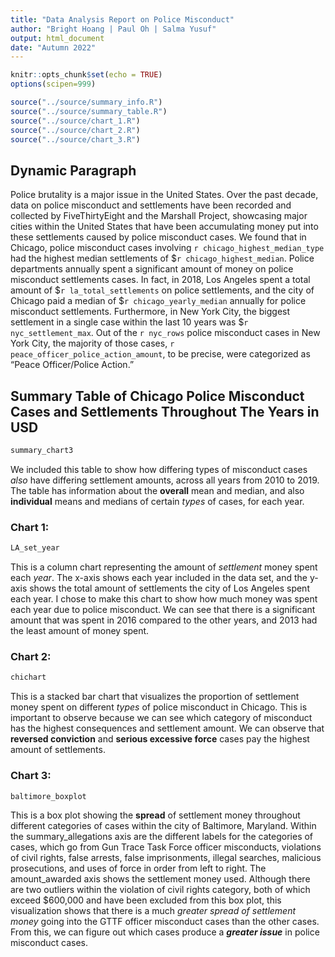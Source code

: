 ```yaml
---
title: "Data Analysis Report on Police Misconduct"
author: "Bright Hoang | Paul Oh | Salma Yusuf"
output: html_document
date: "Autumn 2022"
---
```


```r
knitr::opts_chunk$set(echo = TRUE)
options(scipen=999)
```

```r
source("../source/summary_info.R")
source("../source/summary_table.R")
source("../source/chart_1.R")
source("../source/chart_2.R")
source("../source/chart_3.R")
```

## Dynamic Paragraph

Police brutality is a major issue in the United States. Over the past decade, data on police misconduct and settlements have been recorded and collected by FiveThirtyEight and the Marshall Project, showcasing major cities within the United States that have been accumulating money put into these settlements caused by police misconduct cases. 
We found that in Chicago, police misconduct cases involving `r chicago_highest_median_type` had the highest median settlements of \$`r chicago_highest_median`. Police departments annually spent a significant amount of money on police misconduct settlements cases. In fact, in 2018, Los Angeles spent a total amount of \$`r la_total_settlements` on police settlements, and the city of Chicago paid a median of \$`r chicago_yearly_median` annually for police misconduct settlements. Furthermore, in New York City, the biggest settlement in a single case within the last 10 years was \$`r nyc_settlement_max`. Out of the `r nyc_rows` police misconduct cases in New York City, the majority of those cases, `r peace_officer_police_action_amount`, to be precise, were categorized as “Peace Officer/Police Action.”


## Summary Table of Chicago Police Misconduct Cases and Settlements Throughout The Years in USD


``` r
summary_chart3
```


We included this table to show how differing types of misconduct cases *also* have differing settlement amounts, across all years from 2010 to 2019. The table has information about the **overall** mean and median, and also **individual** means and medians of certain *types* of cases, for each year.


### Chart 1:

```r
LA_set_year
```

This is a column chart representing the amount of *settlement* money spent each *year*. The x-axis shows each year included in the data set, and the y-axis shows the total amount of settlements the city of Los Angeles spent each year. I chose to make this chart to show how much money was spent each year due to police misconduct. We can see that there is a significant amount that was spent in 2016 compared to the other years, and 2013 had the least amount of money spent.

### Chart 2:

```r
chichart
```

This is a stacked bar chart that visualizes the proportion of settlement money spent on different *types* of police misconduct in Chicago. This is important to observe because we can see which category of misconduct has the highest consequences and settlement amount. We can observe that **reversed conviction** and **serious excessive force** cases pay the highest amount of settlements.

### Chart 3:

```r
baltimore_boxplot
```

This is a box plot showing the **spread** of settlement money throughout different categories of cases within the city of Baltimore, Maryland. Within the summary_allegations axis are the different labels for the categories of cases, which go from Gun Trace Task Force officer misconducts, violations of civil rights, false arrests, false imprisonments, illegal searches, malicious prosecutions, and uses of force in order from left to right. The amount_awarded axis shows the settlement money used. Although there are two outliers within the violation of civil rights category, both of which exceed $600,000 and have been excluded from this box plot, this visualization shows that there is a much *greater spread of settlement money* going into the GTTF officer misconduct cases than the other cases. From this, we can figure out which cases produce a ***greater issue*** in police misconduct cases.
